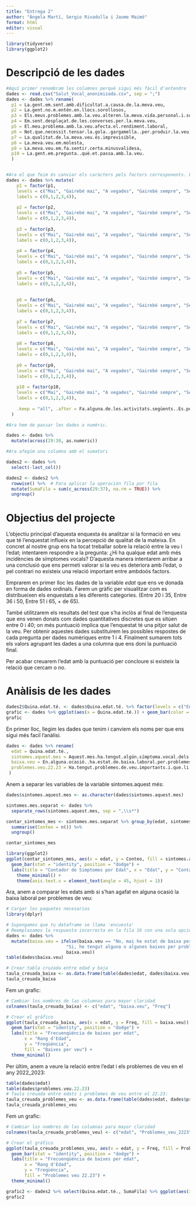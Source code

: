 ```yaml
---
title: "Entrega 2"
author: "Àngela Martí, Sergio Rivadulla i Jaume Maimó"
format: html
editor: visual
---
```


```r

library(tidyverse)
library(ggplot2)
```

# Descripció de les dades

```r

#Aquí primer renombram les columnes perquè sigui més fàcil d'entendre
dades <- read.csv("Salut_Vocal_anonimizada.csv", sep = ";") 
dades <- dades %>% rename(
  p1 = La.gent.em.sent.amb.dificultat.a.causa.de.la.meva.veu,
  p2 = La.gent.no.m.entén.en.llocs.sorollosos,
  p3 = Els.meus.problemes.amb.la.veu.alteren.la.meva.vida.personal.i.social,
  p4 = Em.sent.desplaçat.de.les.converses.per.la.meva.veu,
  p5 = El.meu.problema.amb.la.veu.afecta.el.rendiment.laboral,
  p6 = Not.que.necessit.tensar.la.gola..gargamella..per.produir.la.veu,
  p7 = La.qualitat.de.la.meva.veu.és.imprevisible,
  p8 = La.meva.veu.em.molesta,
  p9 = La.meva.veu.em.fa.sentir.certa.minusvalidesa,
  p10 = La.gent.em.pregunta..què.et.passa.amb.la.veu.
  )


#Ara el que feim és canviar els caràcters pels factors corresponents. Farem els a la mateixa columna del data frame.
dades <- dades %>% mutate(
    p1 = factor(p1, 
    levels = c("Mai", "Gairebé mai", "A vegades", "Gairebé sempre", "Sempre"), 
    labels = c(0,1,2,3,4)),
    
    p2 = factor(p2, 
    levels = c("Mai", "Gairebé mai", "A vegades", "Gairebé sempre", "Sempre"), 
    labels = c(0,1,2,3,4)),
    
    p3 = factor(p3, 
    levels = c("Mai", "Gairebé mai", "A vegades", "Gairebé sempre", "Sempre"), 
    labels = c(0,1,2,3,4)),
    
    p4 = factor(p4, 
    levels = c("Mai", "Gairebé mai", "A vegades", "Gairebé sempre", "Sempre"), 
    labels = c(0,1,2,3,4)),
    
    p5 = factor(p5, 
    levels = c("Mai", "Gairebé mai", "A vegades", "Gairebé sempre", "Sempre"), 
    labels = c(0,1,2,3,4)),
    
    
    p6 = factor(p6, 
    levels = c("Mai", "Gairebé mai", "A vegades", "Gairebé sempre", "Sempre"), 
    labels = c(0,1,2,3,4)),
    
    p7 = factor(p7, 
    levels = c("Mai", "Gairebé mai", "A vegades", "Gairebé sempre", "Sempre"), 
    labels = c(0,1,2,3,4)),
    
    p8 = factor(p8, 
    levels = c("Mai", "Gairebé mai", "A vegades", "Gairebé sempre", "Sempre"), 
    labels = c(0,1,2,3,4)),
    
    p9 = factor(p9, 
    levels = c("Mai", "Gairebé mai", "A vegades", "Gairebé sempre", "Sempre"), 
    labels = c(0,1,2,3,4)),
    
    p10 = factor(p10, 
    levels = c("Mai", "Gairebé mai", "A vegades", "Gairebé sempre", "Sempre"), 
    labels = c(0,1,2,3,4)),
    
    .keep = "all", .after = Fa.alguna.de.les.activitats.següents..Es.pot.marcar.més.d.una.opció
  )

#Ara hem de passar les dades a numèric.

dades <- dades %>%
  mutate(across(29:38, as.numeric))

#Ara afegim una columna amb el sumatori

dades2 <- dades %>%
  select(-last_col())

dades2 <- dades2 %>%
  rowwise() %>%  # Para aplicar la operación fila por fila
  mutate(SumaFila = sum(c_across(29:37), na.rm = TRUE)) %>%
  ungroup()
```

# Objectius del projecte

L'objectiu principal d'aquesta enquesta és analitzar si la formació en veu que té l'enquestat influeix en la percepció de qualitat de la mateixa. En concret al nostre grup ens ha tocat treballar sobre la relació entre la veu i l'edat; intentarem respondre a la pregunta: ¿Hi ha qualque edat amb més incidències de símptomes vocals? D'aquesta manera intentarem arribar a una conclusió que ens permeti valorar si la veu es deteriora amb l'edat, o pel contrari no existeix una relació important entre ambdoós factors.

Emprarem en primer lloc les dades de la variable *edat* que ens ve donada en forma de dades ordinals. Farem un gràfic per visualitzar com es distribueixen els enquestats a les diferents categories. (Entre 20 i 35, Entre 36 i 50, Entre 51 i 65, + de 65).

També utilitzarem els resultats del test que s'ha inclòs al final de l'enquesta que ens venen donats com dades quantitatives discretes que es sitúen entre 0 i 40; on més puntuació implica que l'enquestat té una pitjor salut de la veu. Per obtenir aquestes dades substituirem les possibles respostes de cada pregunta per dades numèriques entre 1 i 4. Finalment sumarem tots els valors agrupant les dades a una columna que ens doni la puntuació final.

Per acabar creuarem l'edat amb la puntuació per concloure si existeix la relació que cercam o no.

# Anàlisis de les dades



```r
dades2$Quina.edat.té. <- dades$Quina.edat.té. %>% factor(levels = c("Entre 20 i 35", "Entre 36 i 50", "Entre 51 i 65", "+ de 65"))
grafic <- dades %>% ggplot(aes(x = Quina.edat.té.)) + geom_bar(color = "blue", fill = "blue") + labs(x="Edats", y="Freqüència absoluta") + ggtitle("Distribució per edats") + theme_minimal()
grafic
```
En primer lloc, llegim les dades que tenim i canviem els noms per que ens sigui més facil l'anàlisi.

```r
dades <- dades %>% rename(
  edat = Quina.edat.té.,
  sintomes.aquest.mes = Aquest.mes.ha.tengut.algún.símptoma.vocal.dels.següents..Es.pot.marcar.més.d.una.opció,
  baixa.veu = En.alguna.ocasió..ha.estat.de.baixa.laboral.per.problemes.de.veu.,
  problemes.veu.22.23 = Ha.tengut.problemes.de.veu.importants.i.que.li.han.dificultat.la.feina.al.llarg.del.curs.2022.2023.
 )

```



Anem a separar les variables de la variable sintomes.aquest més:

```r
dades$sintomes.aquest.mes <- as.character(dades$sintomes.aquest.mes)

sintomes.mes.separat <- dades %>%
  separate_rows(sintomes.aquest.mes, sep = ",\\s*")

contar_sintomes_mes <- sintomes.mes.separat %>% group_by(edat, sintomes.aquest.mes) %>%
  summarise(Conteo = n()) %>%
  ungroup()

contar_sintomes_mes
```

```r
library(ggplot2)
ggplot(contar_sintomes_mes, aes(x = edat, y = Conteo, fill = sintomes.aquest.mes)) +
  geom_bar(stat = "identity", position = "dodge") +
  labs(title = "Contador de Simptomes por Edat", x = "Edat", y = "Contador de Simptomes") +
    theme_minimal() +
    theme(axis.text.x = element_text(angle = 45, hjust = 1))


```
Ara, anem a comparar les edats amb si s'han agafat en alguna ocasió la baixa laboral per problemes de veu:

```r
# Cargar los paquetes necesarios
library(dplyr)

# Supongamos que tu dataframe se llama 'encuesta'
# Reemplazamos la respuesta incorrecta en la fila 16 con una sola opción
dades <- dades %>%
  mutate(baixa.veu = ifelse(baixa.veu == "No, mai he estat de baixa per un problema de veu, Si, he tengut alguna o algunes baixes per problemes de veu", 
                       "Si, he tengut alguna o algunes baixes per problemes de veu", 
                       baixa.veu))
table(dades$baixa.veu)

# Crear tabla cruzada entre edad y baja
taula_creuada_baixa <- as.data.frame(table(dades$edat, dades$baixa.veu))
taula_creuada_baixa
```
Fem un grafic:

```r
# Cambiar los nombres de las columnas para mayor claridad
colnames(taula_creuada_baixa) <- c("edat", "baixa.veu", "Freq")

# Crear el gráfico
ggplot(taula_creuada_baixa, aes(x = edat, y = Freq, fill = baixa.veu)) +
  geom_bar(stat = "identity", position = "dodge") +
  labs(title = "Frecuenqüéncia de baixes per edat", 
       x = "Rang d'Edad", 
       y = "Freqüéncia", 
       fill = "Baixes per veu") +
  theme_minimal()


```


Per ùltim, anem a veure la relació entre l'edat i els problemes de veu en el any 2022_2023:
```r
table(dades$edat)
table(dades$problemes.veu.22.23)
# Taula creuada entre edats i problemes de veu entre el 22.23:
taula_creuada_problemes_veu <- as.data.frame(table(dades$edat, dades$problemes.veu.22.23))
taula_creuada_problemes_veu

```

Fem un grafic:

```r
# Cambiar los nombres de las columnas para mayor claridad
colnames(taula_creuada_problemes_veu) <- c("edat", "Problemes_veu_2223", "Freq")

# Crear el gráfico
ggplot(taula_creuada_problemes_veu, aes(x = edat, y = Freq, fill = Problemes_veu_2223)) +
  geom_bar(stat = "identity", position = "dodge") +
  labs(title = "Frecuenqüéncia de baixes per edat", 
       x = "Rang d'Edad", 
       y = "Freqüéncia", 
       fill = "Problemes veu 22.23") +
  theme_minimal()

```

```r
grafic2 <- dades2 %>% select(Quina.edat.té., SumaFila) %>% ggplot(aes(x = Quina.edat.té., y = SumaFila)) + geom_boxplot( color = "black") + labs(x = "Edat", y = "Puntuació") + ggtitle("Puntuació per edats") + theme_minimal()
grafic2
```

